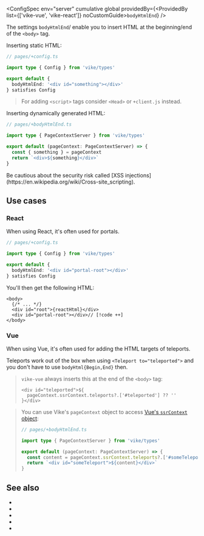 
<ConfigSpec
  env="server"
  cumulative
  global
  providedBy={<ProvidedBy list={['vike-vue', 'vike-react']} noCustomGuide><code>bodyHtmlEnd</code></ProvidedBy>}
/>

The settings `bodyHtmlEnd`/<Link href="/bodyHtmlBegin" /> enable you to insert HTML at the beginning/end of the `<body>` tag.

Inserting static HTML:

```ts
// pages/+config.ts

import type { Config } from 'vike/types'

export default {
  bodyHtmlEnd: '<div id="something"></div>'
} satisfies Config
```

> For adding `<script>` tags consider <Link href="/Head">`<Head>`</Link> or <Link href="/client">`+client.js`</Link> instead.

Inserting dynamically generated HTML:

```ts
// pages/+bodyHtmlEnd.ts

import type { PageContextServer } from 'vike/types'

export default (pageContext: PageContextServer) => {
  const { something } = pageContext
  return `<div>${something}</div>`
}
```

<Warning>
Be cautious about the security risk called [XSS injections](https://en.wikipedia.org/wiki/Cross-site_scripting).
</Warning>


## Use cases

### React

When using React, it's often used for portals.

```ts
// pages/+config.ts

import type { Config } from 'vike/types'

export default {
  bodyHtmlEnd: '<div id="portal-root"></div>'
} satisfies Config
```

You'll then get the following HTML:

```tsx ts-only
<body>
  {/* ... */}
  <div id="root">{reactHtml}</div>
  <div id="portal-root"></div>// [!code ++]
</body>
```

### Vue

When using Vue, it's often used for adding the HTML targets of teleports.

Teleports work out of the box when using `<Teleport to="teleported">` and you don't have to use `bodyHtml{Begin,End}` then.

> `vike-vue` always inserts this at the end of the `<body>` tag:
> ```vue ts-only
> <div id="teleported">${
>   pageContext.ssrContext.teleports?.['#teleported'] ?? ''
> }</div>
> ```

> You can use <Link href="/pageContext">Vike's `pageContext` object</Link> to access [Vue's `ssrContext` object](https://vuejs.org/api/ssr#usessrcontext):
>
> ```ts
> // pages/+bodyHtmlEnd.ts
>
> import type { PageContextServer } from 'vike/types'
>
> export default (pageContext: PageContextServer) => {
>   const content = pageContext.ssrContext.teleports?.['#someTeleport'] ?? ''
>   return `<div id="someTeleport">${content}</div>`
> }
> ```


## See also

- <Link href="/bodyHtmlBegin" />
- <Link href="/head-tags"/>
- <Link href="/client"/>
- <Link href="/onRenderHtml"/>
- <Link href="/settings#html-shell" doNotInferSectionTitle />
